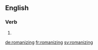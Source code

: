 ==English==

===Verb===
{{head|en|present participle}}

# {{present participle of|romanize|lang=en}}

[[de:romanizing]]
[[fr:romanizing]]
[[sv:romanizing]]